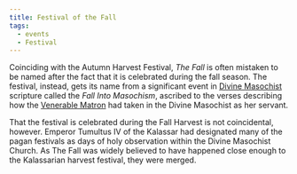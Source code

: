 ```yaml
---
title: Festival of the Fall
tags:
  - events
  - Festival
---
```


Coinciding with the Autumn Harvest Festival, _The Fall_ is often mistaken to be
named after the fact that it is celebrated during the fall season. The festival,
instead, gets its name from a significant event in
[Divine Masochist](../religions/divine-masochism/index.mdx) scripture called the
_Fall Into Masochism_, ascribed to the verses describing how the
[Venerable Matron](../characters/venerable-matron.mdx) had taken in the Divine
Masochist as her servant.

That the festival is celebrated during the Fall Harvest is not coincidental,
however. Emperor Tumultus IV of the Kalassar had designated many of the pagan
festivals as days of holy observation within the Divine Masochist Church. As The
Fall was widely believed to have happened close enough to the Kalassarian
harvest festival, they were merged.
